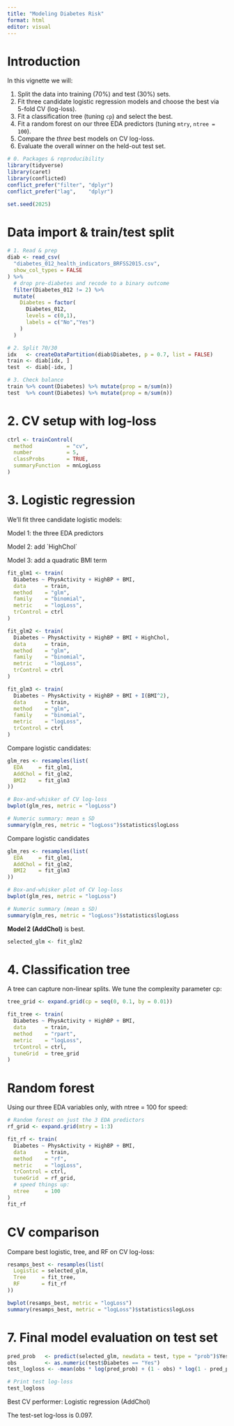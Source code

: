 ```yaml
---
title: "Modeling Diabetes Risk"
format: html
editor: visual
---
```


# Introduction

In this vignette we will:

1.  Split the data into training (70%) and test (30%) sets.\
2.  Fit three candidate logistic regression models and choose the best via 5-fold CV (log-loss).\
3.  Fit a classification tree (tuning `cp`) and select the best.\
4.  Fit a random forest on our three EDA predictors (tuning `mtry`, `ntree = 100`).\
5.  Compare the *three* best models on CV log-loss.\
6.  Evaluate the overall winner on the held-out test set.

```r
# 0. Packages & reproducibility
library(tidyverse)
library(caret)
library(conflicted)
conflict_prefer("filter", "dplyr")
conflict_prefer("lag",    "dplyr")

set.seed(2025)
```

# Data import & train/test split

```r
# 1. Read & prep
diab <- read_csv(
  "diabetes_012_health_indicators_BRFSS2015.csv",
  show_col_types = FALSE
) %>%
  # drop pre‑diabetes and recode to a binary outcome
  filter(Diabetes_012 != 2) %>%
  mutate(
    Diabetes = factor(
      Diabetes_012,
      levels = c(0,1),
      labels = c("No","Yes")
    )
  )

# 2. Split 70/30
idx   <- createDataPartition(diab$Diabetes, p = 0.7, list = FALSE)
train <- diab[idx, ]
test  <- diab[-idx, ]

# 3. Check balance
train %>% count(Diabetes) %>% mutate(prop = n/sum(n))
test  %>% count(Diabetes) %>% mutate(prop = n/sum(n))

```

# 2. CV setup with log‑loss

```r
ctrl <- trainControl(
  method           = "cv",
  number           = 5,
  classProbs       = TRUE,
  summaryFunction  = mnLogLoss
)
```

# 3. Logistic regression

We'll fit three candidate logistic models:

Model 1: the three EDA predictors

Model 2: add \`HighChol\`

Model 3: add a quadratic BMI term

```r

fit_glm1 <- train(
  Diabetes ~ PhysActivity + HighBP + BMI,
  data      = train,
  method    = "glm",
  family    = "binomial",
  metric    = "logLoss",
  trControl = ctrl
)

fit_glm2 <- train(
  Diabetes ~ PhysActivity + HighBP + BMI + HighChol,
  data      = train,
  method    = "glm",
  family    = "binomial",
  metric    = "logLoss",
  trControl = ctrl
)

fit_glm3 <- train(
  Diabetes ~ PhysActivity + HighBP + BMI + I(BMI^2),
  data      = train,
  method    = "glm",
  family    = "binomial",
  metric    = "logLoss",
  trControl = ctrl
)
```

Compare logistic candidates:

```r
glm_res <- resamples(list(
  EDA     = fit_glm1,
  AddChol = fit_glm2,
  BMI2    = fit_glm3
))

# Box‑and‑whisker of CV log‑loss
bwplot(glm_res, metric = "logLoss")

# Numeric summary: mean ± SD
summary(glm_res, metric = "logLoss")$statistics$logLoss
```

Compare logistic candidates

```r
glm_res <- resamples(list(
  EDA     = fit_glm1,
  AddChol = fit_glm2,
  BMI2    = fit_glm3
))

# Box‑and‑whisker plot of CV log‑loss
bwplot(glm_res, metric = "logLoss")

# Numeric summary (mean ± SD)
summary(glm_res, metric = "logLoss")$statistics$logLoss

```

**Model 2 (AddChol)** is best.

```r
selected_glm <- fit_glm2  
```

# 4. Classification tree

A tree can capture non-linear splits. We tune the complexity parameter cp:

```r
tree_grid <- expand.grid(cp = seq(0, 0.1, by = 0.01))

fit_tree <- train(
  Diabetes ~ PhysActivity + HighBP + BMI,
  data      = train,
  method    = "rpart",
  metric    = "logLoss",
  trControl = ctrl,
  tuneGrid  = tree_grid
)
```

# Random forest

Using our three EDA variables only, with ntree = 100 for speed:

```r
# Random forest on just the 3 EDA predictors
rf_grid <- expand.grid(mtry = 1:3)

fit_rf <- train(
  Diabetes ~ PhysActivity + HighBP + BMI,
  data      = train,
  method    = "rf",
  metric    = "logLoss",
  trControl = ctrl,
  tuneGrid  = rf_grid,
  # speed things up:
  ntree     = 100      
)
fit_rf

```

# CV comparison

Compare best logistic, tree, and RF on CV log-loss:

```r
resamps_best <- resamples(list(
  Logistic = selected_glm,
  Tree     = fit_tree,
  RF       = fit_rf
))

bwplot(resamps_best, metric = "logLoss")
summary(resamps_best, metric = "logLoss")$statistics$logLoss

```

# 7. Final model evaluation on test set

```r
pred_prob   <- predict(selected_glm, newdata = test, type = "prob")$Yes
obs         <- as.numeric(test$Diabetes == "Yes")
test_logloss <- -mean(obs * log(pred_prob) + (1 - obs) * log(1 - pred_prob))

# Print test log-loss
test_logloss
```

Best CV performer: Logistic regression (AddChol)

The test-set log-loss is 0.097.

